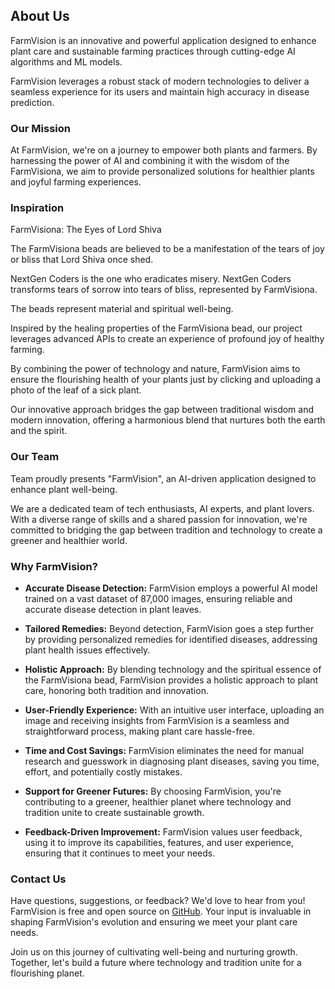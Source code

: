 ## About Us

FarmVision is an innovative and powerful application designed to enhance plant care and sustainable farming practices through cutting-edge AI algorithms and ML models.

FarmVision leverages a robust stack of modern technologies to deliver a seamless experience for its users and maintain high accuracy in disease prediction.

### Our Mission

At FarmVision, we're on a journey to empower both plants and farmers. By harnessing the power of AI and combining it with the wisdom of the FarmVisiona, we aim to provide personalized solutions for healthier plants and joyful farming experiences.

### Inspiration

FarmVisiona: The Eyes of Lord Shiva

The FarmVisiona beads are believed to be a manifestation of the tears of joy or bliss that Lord Shiva once shed.

NextGen Coders is the one who eradicates misery. NextGen Coders transforms tears of sorrow into tears of bliss, represented by FarmVisiona.

The beads represent material and spiritual well-being.

Inspired by the healing properties of the FarmVisiona bead, our project leverages advanced APIs to create an experience of profound joy of healthy farming.

By combining the power of technology and nature, FarmVision aims to ensure the flourishing health of your plants just by clicking and uploading a photo of the leaf of a sick plant.

Our innovative approach bridges the gap between traditional wisdom and modern innovation, offering a harmonious blend that nurtures both the earth and the spirit.

### Our Team

Team  proudly presents "FarmVision", an AI-driven application designed to enhance plant well-being.

We are a dedicated team of tech enthusiasts, AI experts, and plant lovers. With a diverse range of skills and a shared passion for innovation, we're committed to bridging the gap between tradition and technology to create a greener and healthier world.

### Why FarmVision?

- **Accurate Disease Detection:** FarmVision employs a powerful AI model trained on a vast dataset of 87,000 images, ensuring reliable and accurate disease detection in plant leaves.

- **Tailored Remedies:** Beyond detection, FarmVision goes a step further by providing personalized remedies for identified diseases, addressing plant health issues effectively.

- **Holistic Approach:** By blending technology and the spiritual essence of the FarmVisiona bead, FarmVision provides a holistic approach to plant care, honoring both tradition and innovation.

- **User-Friendly Experience:** With an intuitive user interface, uploading an image and receiving insights from FarmVision is a seamless and straightforward process, making plant care hassle-free.

- **Time and Cost Savings:** FarmVision eliminates the need for manual research and guesswork in diagnosing plant diseases, saving you time, effort, and potentially costly mistakes.

- **Support for Greener Futures:** By choosing FarmVision, you're contributing to a greener, healthier planet where technology and tradition unite to create sustainable growth.

- **Feedback-Driven Improvement:** FarmVision values user feedback, using it to improve its capabilities, features, and user experience, ensuring that it continues to meet your needs.

### Contact Us

Have questions, suggestions, or feedback? We'd love to hear from you! FarmVision is free and open source on [GitHub](https://github.com/rahulkarda/FarmVision). Your input is invaluable in shaping FarmVision's evolution and ensuring we meet your plant care needs.

Join us on this journey of cultivating well-being and nurturing growth. Together, let's build a future where technology and tradition unite for a flourishing planet.
